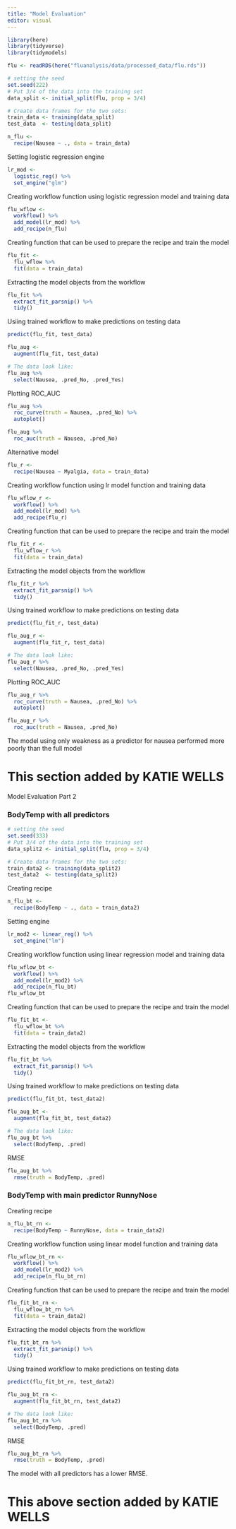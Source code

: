 ```yaml
---
title: "Model Evaluation"
editor: visual
---
```


```r
library(here)
library(tidyverse)
library(tidymodels)
```

```r
flu <- readRDS(here("fluanalysis/data/processed_data/flu.rds"))
```

```r
# setting the seed 
set.seed(222)
# Put 3/4 of the data into the training set 
data_split <- initial_split(flu, prop = 3/4)

# Create data frames for the two sets:
train_data <- training(data_split)
test_data  <- testing(data_split)
```

```r
n_flu <- 
  recipe(Nausea ~ ., data = train_data) 
```

Setting logistic regression engine

```r
lr_mod <- 
  logistic_reg() %>% 
  set_engine("glm")
```

Creating workflow function using logistic regression model and training data

```r
flu_wflow <- 
  workflow() %>% 
  add_model(lr_mod) %>% 
  add_recipe(n_flu)
```

Creating function that can be used to prepare the recipe and train the model

```r
flu_fit <- 
  flu_wflow %>% 
  fit(data = train_data)
```

Extracting the model objects from the workflow

```r
flu_fit %>% 
  extract_fit_parsnip() %>% 
  tidy()
```

Usiing trained workflow to make predictions on testing data

```r
predict(flu_fit, test_data)

flu_aug <- 
  augment(flu_fit, test_data)

# The data look like: 
flu_aug %>%
  select(Nausea, .pred_No, .pred_Yes)
```

Plotting ROC_AUC

```r
flu_aug %>% 
  roc_curve(truth = Nausea, .pred_No) %>% 
  autoplot()

flu_aug %>% 
  roc_auc(truth = Nausea, .pred_No) 
```

Alternative model

```r
flu_r <- 
  recipe(Nausea ~ Myalgia, data = train_data) 
```

Creating workflow function using lr model function and training data

```r
flu_wflow_r <- 
  workflow() %>% 
  add_model(lr_mod) %>% 
  add_recipe(flu_r)
```

Creating function that can be used to prepare the recipe and train the model

```r
flu_fit_r <- 
  flu_wflow_r %>% 
  fit(data = train_data)
```

Extracting the model objects from the workflow

```r
flu_fit_r %>% 
  extract_fit_parsnip() %>% 
  tidy()
```

Using trained workflow to make predictions on testing data

```r
predict(flu_fit_r, test_data)

flu_aug_r <- 
  augment(flu_fit_r, test_data)

# The data look like: 
flu_aug_r %>%
  select(Nausea, .pred_No, .pred_Yes)
```

Plotting ROC_AUC

```r
flu_aug_r %>% 
  roc_curve(truth = Nausea, .pred_No) %>% 
  autoplot()

flu_aug_r %>% 
  roc_auc(truth = Nausea, .pred_No) 
```

The model using only weakness as a predictor for nausea performed more poorly than the full model

# This section added by KATIE WELLS

Model Evaluation Part 2

### BodyTemp with all predictors

```r
# setting the seed 
set.seed(333)
# Put 3/4 of the data into the training set 
data_split2 <- initial_split(flu, prop = 3/4)

# Create data frames for the two sets:
train_data2 <- training(data_split2)
test_data2  <- testing(data_split2)
```

Creating recipe

```r
n_flu_bt <- 
  recipe(BodyTemp ~ ., data = train_data2) 
```

Setting engine

```r
lr_mod2 <- linear_reg() %>%
  set_engine("lm")
```

Creating workflow function using linear regression model and training data

```r
flu_wflow_bt <- 
  workflow() %>% 
  add_model(lr_mod2) %>% 
  add_recipe(n_flu_bt)
flu_wflow_bt
```

Creating function that can be used to prepare the recipe and train the model

```r
flu_fit_bt <- 
  flu_wflow_bt %>% 
  fit(data = train_data2)
```

Extracting the model objects from the workflow

```r
flu_fit_bt %>% 
  extract_fit_parsnip() %>% 
  tidy()
```

Using trained workflow to make predictions on testing data

```r
predict(flu_fit_bt, test_data2)

flu_aug_bt <- 
  augment(flu_fit_bt, test_data2)
```

```r
# The data look like: 
flu_aug_bt %>%
  select(BodyTemp, .pred)
```

RMSE

```r
flu_aug_bt %>% 
  rmse(truth = BodyTemp, .pred) 
```

### BodyTemp with main predictor RunnyNose

Creating recipe

```r
n_flu_bt_rn <- 
  recipe(BodyTemp ~ RunnyNose, data = train_data2) 
```

Creating workflow function using linear model function and training data

```r
flu_wflow_bt_rn <- 
  workflow() %>% 
  add_model(lr_mod2) %>% 
  add_recipe(n_flu_bt_rn)
```

Creating function that can be used to prepare the recipe and train the model

```r
flu_fit_bt_rn <- 
  flu_wflow_bt_rn %>% 
  fit(data = train_data2)
```

Extracting the model objects from the workflow

```r
flu_fit_bt_rn %>% 
  extract_fit_parsnip() %>% 
  tidy()
```

Using trained workflow to make predictions on testing data

```r
predict(flu_fit_bt_rn, test_data2)

flu_aug_bt_rn <- 
  augment(flu_fit_bt_rn, test_data2)

# The data look like: 
flu_aug_bt_rn %>%
  select(BodyTemp, .pred)
```

RMSE

```r
flu_aug_bt_rn %>%
  rmse(truth = BodyTemp, .pred)
```

The model with all predictors has a lower RMSE.

# This above section added by KATIE WELLS
